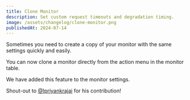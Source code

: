 ```yaml
---
title: Clone Monitor
description: Set custom request timeouts and degradation timing.
image: /assets/changelog/clone-monitor.png
publishedAt: 2024-07-14
---
```

Sometimes you need to create a copy of your monitor with the same settings quickly and easily.

You can now clone a monitor directly from the action menu in the monitor table.

We have added this feature to the monitor settings.

Shout-out to [@Ipriyankrajai](https://x.com/Ipriyankrajai) for his contribution!